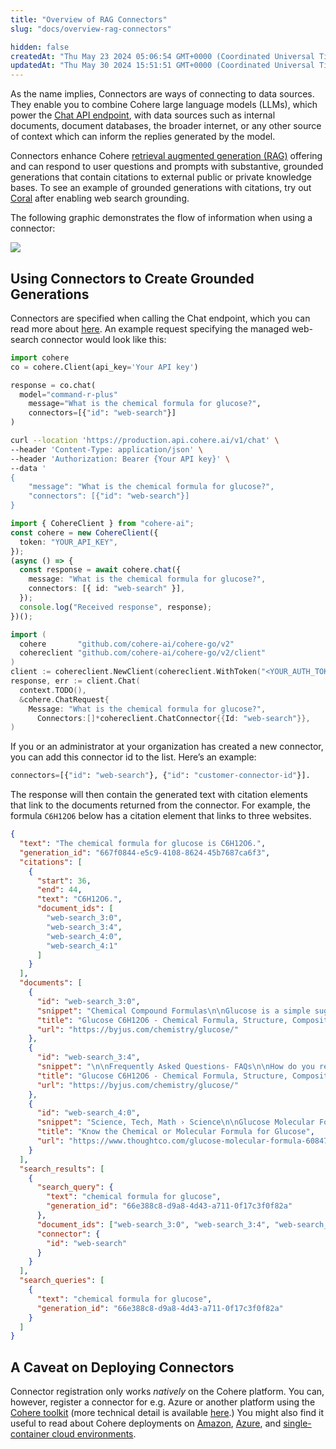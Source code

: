 ```yaml
---
title: "Overview of RAG Connectors"
slug: "docs/overview-rag-connectors"

hidden: false
createdAt: "Thu May 23 2024 05:06:54 GMT+0000 (Coordinated Universal Time)"
updatedAt: "Thu May 30 2024 15:51:51 GMT+0000 (Coordinated Universal Time)"
---
```


As the name implies, Connectors are ways of connecting to data sources. They enable you to combine Cohere large language models (LLMs), which power the [Chat API endpoint](/reference/chat), with data sources such as internal documents, document databases, the broader internet, or any other source of context which can inform the replies generated by the model.

Connectors enhance Cohere [retrieval augmented generation (RAG)](/docs/retrieval-augmented-generation-rag) offering and can respond to user questions and prompts with substantive, grounded generations that contain citations to external public or private knowledge bases. To see an example of grounded generations with citations, try out [Coral](https://coral.cohere.com/) after enabling web search grounding.

The following graphic demonstrates the flow of information when using a connector:

<img src="../../../assets/images/57a23da-Connectors_Diagrams_1.png" />

## Using Connectors to Create Grounded Generations

Connectors are specified when calling the Chat endpoint, which you can read more about [here](/docs/chat-api#connectors-mode). An example request specifying the managed web-search connector would look like this:

<CodeBlocks>

```python PYTHON
import cohere
co = cohere.Client(api_key='Your API key')

response = co.chat(
  model="command-r-plus"
	message="What is the chemical formula for glucose?",
	connectors=[{"id": "web-search"}]
)
```

```bash CURL
curl --location 'https://production.api.cohere.ai/v1/chat' \
--header 'Content-Type: application/json' \
--header 'Authorization: Bearer {Your API key}' \
--data '
{
    "message": "What is the chemical formula for glucose?",
    "connectors": [{"id": "web-search"}]
}
```

```typescript TYPESCRIPT
import { CohereClient } from "cohere-ai";
const cohere = new CohereClient({
  token: "YOUR_API_KEY",
});
(async () => {
  const response = await cohere.chat({
    message: "What is the chemical formula for glucose?",
    connectors: [{ id: "web-search" }],
  });
  console.log("Received response", response);
})();
```

```go GO
import (
  cohere       "github.com/cohere-ai/cohere-go/v2"
  cohereclient "github.com/cohere-ai/cohere-go/v2/client"
)
client := cohereclient.NewClient(cohereclient.WithToken("<YOUR_AUTH_TOKEN>"))
response, err := client.Chat(
  context.TODO(),
  &cohere.ChatRequest{
    Message: "What is the chemical formula for glucose?",
	  Connectors:[]*cohereclient.ChatConnector{{Id: "web-search"}},
)
```

</CodeBlocks>

If you or an administrator at your organization has created a new connector, you can add this connector id to the list. Here’s an example:

```python PYTHON
connectors=[{"id": "web-search"}, {"id": "customer-connector-id"}].
```

The response will then contain the generated text with citation elements that link to the documents returned from the connector. For example, the formula `C6H12O6` below has a citation element that links to three websites.

```json Example Response JSON
{
  "text": "The chemical formula for glucose is C6H12O6.",
  "generation_id": "667f0844-e5c9-4108-8624-45b7687ca6f3",
  "citations": [
    {
      "start": 36,
      "end": 44,
      "text": "C6H12O6.",
      "document_ids": [
        "web-search_3:0",
        "web-search_3:4",
        "web-search_4:0",
        "web-search_4:1"
      ]
    }
  ],
  "documents": [
    {
      "id": "web-search_3:0",
      "snippet": "Chemical Compound Formulas\n\nGlucose is a simple sugar with six carbon atoms and one aldehyde group. This monosaccharide has a chemical formula C6H12O6.\n\nIt is also known as dextrose. It is referred to as aldohexose as it contains 6 carbon atoms and an aldehyde group. It exists in two forms, open-chain or ring structure. It is synthesized in the liver and kidneys of animals. In plants, it is found in fruits and in different parts of plants. D- glucose is the naturally occurring form of glucose. It can occur either in solid or liquid form. It is water-soluble and is also soluble in acetic acid.",
      "title": "Glucose C6H12O6 - Chemical Formula, Structure, Composition, Properties, uses and FAQs of Glucose.",
      "url": "https://byjus.com/chemistry/glucose/"
    },
    {
      "id": "web-search_3:4",
      "snippet": "\n\nFrequently Asked Questions- FAQs\n\nHow do you represent glucose?\n\nThe chemical formula of Glucose is C6H12O6. Glucose is a monosaccharide containing an aldehyde group (-CHO). It is made of 6 carbon atoms, 12 hydrogen atoms and 6 oxygen atoms. Glucose is an aldohexose.\n\nIs glucose a reducing sugar?\n\nGlucose is a reducing sugar because it belongs to the category of an aldose meaning its open-chain form contains an aldehyde group. Generally, an aldehyde is quite easily oxidized to carboxylic acids.\n\nWhat are the 5 reducing sugars?\n\nThe 5 reducing sugars are ribose, glucose, galactose, glyceraldehyde, xylose.\n\nWhat are the elements of glucose?",
      "title": "Glucose C6H12O6 - Chemical Formula, Structure, Composition, Properties, uses and FAQs of Glucose.",
      "url": "https://byjus.com/chemistry/glucose/"
    },
    {
      "id": "web-search_4:0",
      "snippet": "Science, Tech, Math › Science\n\nGlucose Molecular Formula and Facts\n\nChemical or Molecular Formula for Glucose\n\nScience Photo Library - MIRIAM MASLO. / Getty Images\n\nProjects & Experiments\n\nChemistry In Everyday Life\n\nAbbreviations & Acronyms\n\nAnne Marie Helmenstine, Ph.D.\n\nAnne Marie Helmenstine, Ph.D.\n\nPh.D., Biomedical Sciences, University of Tennessee at Knoxville\n\nB.A., Physics and Mathematics, Hastings College\n\nDr. Helmenstine holds a Ph.D. in biomedical sciences and is a science writer, educator, and consultant. She has taught science courses at the high school, college, and graduate levels.\n\nLearn about our Editorial Process\n\nUpdated on November 03, 2019\n\nThe molecular formula for glucose is C6H12O6 or H-(C=O)-(CHOH)5-H. Its empirical or simplest formula is CH2O, which indicates there are two hydrogen atoms for each carbon and oxygen atom in the molecule.",
      "title": "Know the Chemical or Molecular Formula for Glucose",
      "url": "https://www.thoughtco.com/glucose-molecular-formula-608477"
    }
  ],
  "search_results": [
    {
      "search_query": {
        "text": "chemical formula for glucose",
        "generation_id": "66e388c8-d9a8-4d43-a711-0f17c3f0f82a"
      },
      "document_ids": ["web-search_3:0", "web-search_3:4", "web-search_4:0"],
      "connector": {
        "id": "web-search"
      }
    }
  ],
  "search_queries": [
    {
      "text": "chemical formula for glucose",
      "generation_id": "66e388c8-d9a8-4d43-a711-0f17c3f0f82a"
    }
  ]
}
```

## A Caveat on Deploying Connectors

Connector registration only works _natively_ on the Cohere platform. You can, however, register a connector for e.g. Azure or another platform using the [Cohere toolkit](/docs/coral-toolkit) (more technical detail is available [here](https://github.com/cohere-ai/cohere-toolkit/?tab=readme-ov-file#how-to-add-a-connector-to-the-toolkit).) You might also find it useful to read about Cohere deployments on [Amazon](/docs/cohere-on-aws), [Azure](/docs/cohere-on-microsoft-azure), and [single-container cloud environments](/docs/single-container-on-private-clouds).

